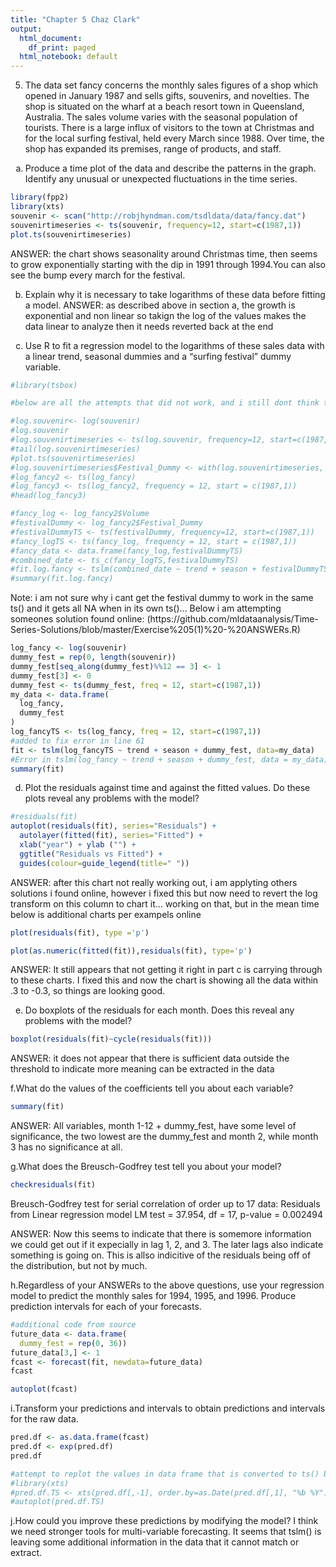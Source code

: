 ```yaml
---
title: "Chapter 5 Chaz Clark"
output:
  html_document:
    df_print: paged
  html_notebook: default
---
```


5. The data set fancy concerns the monthly sales figures of a shop which opened in January 1987 and sells gifts, souvenirs, and novelties. The shop is situated on the wharf at a beach resort town in Queensland, Australia. The sales volume varies with the seasonal population of tourists. There is a large influx of visitors to the town at Christmas and for the local surfing festival, held every March since 1988. Over time, the shop has expanded its premises, range of products, and staff.

a. Produce a time plot of the data and describe the patterns in the graph. Identify any unusual or unexpected fluctuations in the time series.
```r
library(fpp2)
library(xts)
souvenir <- scan("http://robjhyndman.com/tsdldata/data/fancy.dat")
souvenirtimeseries <- ts(souvenir, frequency=12, start=c(1987,1))
plot.ts(souvenirtimeseries)
```
ANSWER: the chart shows seasonality around Christmas time, then seems to grow exponentially starting with the dip in 1991 through 1994.You can also see the bump every march for the festival.

b. Explain why it is necessary to take logarithms of these data before fitting a model.
ANSWER: as described above in section a, the growth is exponential and non linear so takign the log of the values makes the data linear to analyze then it needs reverted back at the end

c. Use R to fit a regression model to the logarithms of these sales data with a linear trend, seasonal dummies and a “surfing festival” dummy variable.

```r
#library(tsbox)

#below are all the attempts that did not work, and i still dont think the festival dummy is working right

#log.souvenir<- log(souvenir)
#log.souvenir
#log.souvenirtimeseries <- ts(log.souvenir, frequency=12, start=c(1987,1))
#tail(log.souvenirtimeseries)
#plot.ts(souvenirtimeseries)
#log.souvenirtimeseries$Festival_Dummy <- with(log.souvenirtimeseries, xts(ifelse()))
#log_fancy2 <- ts(log_fancy)
#log_fancy3 <- ts(log_fancy2, frequency = 12, start = c(1987,1))
#head(log_fancy3)

#fancy_log <- log_fancy2$Volume
#festivalDummy <- log_fancy2$Festival_Dummy
#festivalDummyTS <- ts(festivalDummy, frequency=12, start=c(1987,1))
#fancy_logTS <- ts(fancy_log, frequency = 12, start = c(1987,1))
#fancy_data <- data.frame(fancy_log,festivalDummyTS)
#combined_date <- ts_c(fancy_logTS,festivalDummyTS)
#fit.log.fancy <- tslm(combined_date ~ trend + season + festivalDummyTS , data = combined_date)
#summary(fit.log.fancy)
```
Note: i am not sure why i cant get the festival dummy to work in the same ts() and it gets all NA when in its own ts()... Below i am attempting someones solution found online: (https://github.com/mldataanalysis/Time-Series-Solutions/blob/master/Exercise%205(1)%20-%20ANSWERs.R)
```r
log_fancy <- log(souvenir)
dummy_fest = rep(0, length(souvenir))
dummy_fest[seq_along(dummy_fest)%%12 == 3] <- 1
dummy_fest[3] <- 0
dummy_fest <- ts(dummy_fest, freq = 12, start=c(1987,1))
my_data <- data.frame(
  log_fancy,
  dummy_fest
)
log_fancyTS <- ts(log_fancy, freq = 12, start=c(1987,1))
#added to fix error in line 61
fit <- tslm(log_fancyTS ~ trend + season + dummy_fest, data=my_data)
#Error in tslm(log_fancy ~ trend + season + dummy_fest, data = my_data) : Not time series data, use lm()
summary(fit)
```


d. Plot the residuals against time and against the fitted values. Do these plots reveal any problems with the model?
```r
#residuals(fit)
autoplot(residuals(fit), series="Residuals") +
  autolayer(fitted(fit), series="Fitted") +
  xlab("year") + ylab ("") + 
  ggtitle("Residuals vs Fitted") + 
  guides(colour=guide_legend(title=" "))

```
ANSWER: after this chart not really working out, i am applyting others solutions i found online, however i fixed this but now need to revert the log transform on this column to chart it... working on that, but in the mean time below is additional charts per exampels online
```r
plot(residuals(fit), type ='p')

```
```r
plot(as.numeric(fitted(fit)),residuals(fit), type='p')
```

ANSWER: It still appears that not getting it right in part c is carrying through to these charts. I fixed this and now the chart is showing all the data within .3 to -0.3, so things are looking good.

e. Do boxplots of the residuals for each month. Does this reveal any problems with the model?
```r
boxplot(residuals(fit)~cycle(residuals(fit)))
```
ANSWER: it does not appear that there is sufficient data outside the threshold to indicate more meaning can be extracted in the data

f.What do the values of the coefficients tell you about each variable?
```r
summary(fit)
```
ANSWER: All variables, month 1-12 + dummy_fest, have some level of significance, the two lowest are the dummy_fest and month 2, while month 3 has no significance at all.

g.What does the Breusch-Godfrey test tell you about your model?
```r
checkresiduals(fit)
```
Breusch-Godfrey test for serial correlation of order up to 17
data:  Residuals from Linear regression model
LM test = 37.954, df = 17, p-value = 0.002494

ANSWER:
Now this seems to indicate that there is somemore information we could get out if it expecially in lag 1, 2, and 3. The later lags also indicate something is going on. This is allso indicitive of the residuals being off of the distribution, but not by much.

h.Regardless of your ANSWERs to the above questions, use your regression model to predict the monthly sales for 1994, 1995, and 1996. Produce prediction intervals for each of your forecasts.
```r
#additional code from source
future_data <- data.frame(
  dummy_fest = rep(0, 36))
future_data[3,] <- 1
fcast <- forecast(fit, newdata=future_data)
fcast
```
```r
autoplot(fcast)
```

i.Transform your predictions and intervals to obtain predictions and intervals for the raw data.
```r
pred.df <- as.data.frame(fcast)
pred.df <- exp(pred.df)
pred.df
```
```r
#attempt to replot the values in data frame that is converted to ts() but its not working
#library(xts)
#pred.df.TS <- xts(pred.df[,-1], order.by=as.Date(pred.df[,1], "%b %Y"))
#autoplot(pred.df.TS)
```

j.How could you improve these predictions by modifying the model?
I think we need stronger tools for multi-variable forecasting. It seems that tslm() is leaving some additional information in the data that it cannot match or extract.
